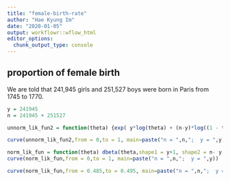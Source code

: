 ```yaml
---
title: "female-birth-rate"
author: "Hae Kyung Im"
date: "2020-01-05"
output: workflowr::wflow_html
editor_options:
  chunk_output_type: console
---
```


## proportion of female birth

We are told that 241,945 girls and 251,527 boys were born in Paris from 1745 to 1770.

```r

y = 241945
n = 241945 + 251527

```


```r

unnorm_lik_fun2 = function(theta) {exp( y*log(theta) + (n-y)*log((1 - theta)) )}

curve(unnorm_lik_fun2,from = 0,to = 1, main=paste("n = ",n,";  y = ",y))

```

```r

norm_lik_fun = function(theta) dbeta(theta,shape1 = y+1, shape2 = n- y + 1)
curve(norm_lik_fun,from = 0,to = 1, main=paste("n = ",n,";  y = ",y))

```

```r
curve(norm_lik_fun,from = 0.485,to = 0.495, main=paste("n = ",n,";  y = ",y))
```

